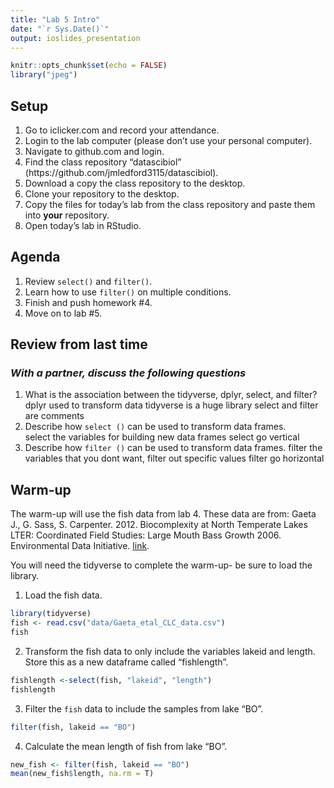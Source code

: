 ```yaml
---
title: "Lab 5 Intro"
date: "`r Sys.Date()`"
output: ioslides_presentation
---
```


```r
knitr::opts_chunk$set(echo = FALSE)
library("jpeg")
```

## Setup
1. Go to iclicker.com and record your attendance.
2. Login to the lab computer (please don't use your personal computer).  
3. Navigate to github.com and login.  
4. Find the class repository "datascibiol" (https://github.com/jmledford3115/datascibiol).  
5. Download a copy the class repository to the desktop.  
6. Clone your repository to the desktop.  
7. Copy the files for today's lab from the class repository and paste them into **your** repository.  
8. Open today's lab in RStudio.  

## Agenda
1. Review `select()` and `filter()`.  
2. Learn how to use `filter()` on multiple conditions.  
3. Finish and push homework #4.  
4. Move on to lab #5.  

## Review from last time
### *With a partner, discuss the following questions*
1. What is the association between the tidyverse, dplyr, select, and filter?  
dplyr used to transform data
tidyverse is a huge library
select and filter are comments
2. Describe how `select ()` can be used to transform data frames.  
select the variables for building new data frames
select go vertical
3. Describe how `filter ()` can be used to transform data frames. 
filter the variables that you dont want, filter out specific values
filter go horizontal

## Warm-up
The warm-up will use the fish data from lab 4. These data are from: Gaeta J., G. Sass, S. Carpenter. 2012. Biocomplexity at North Temperate Lakes LTER: Coordinated Field Studies: Large Mouth Bass Growth 2006. Environmental Data Initiative.  [link](https://portal.edirepository.org/nis/mapbrowse?scope=knb-lter-ntl&identifier=267). 

You will need the tidyverse to complete the warm-up- be sure to load the library.  

1. Load the fish data. 
```r
library(tidyverse)
fish <- read.csv("data/Gaeta_etal_CLC_data.csv")
fish
```


2. Transform the fish data to only include the variables lakeid and length.  Store this as a new dataframe called "fishlength".   
```r
fishlength <-select(fish, "lakeid", "length")
fishlength
```


3. Filter the `fish` data to include the samples from lake "BO".  
```r
filter(fish, lakeid == "BO")
```

4. Calculate the mean length of fish from lake "BO".  
```r
new_fish <- filter(fish, lakeid == "BO")
mean(new_fish$length, na.rm = T)
```

